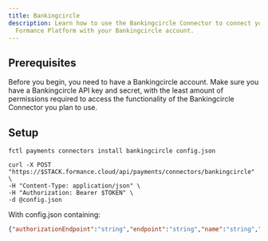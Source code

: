 ```yaml
---
title: Bankingcircle
description: Learn how to use the Bankingcircle Connector to connect your
  Formance Platform with your Bankingcircle account.
---
```



## Prerequisites

Before you begin, you need to have a Bankingcircle account. Make sure you have a Bankingcircle API key and secret, with the least amount of permissions required to access the functionality of the Bankingcircle Connector you plan to use.

<ApiWarning/>

## Setup

<Bankingcircle/>

<StackCmd>

```shell
fctl payments connectors install bankingcircle config.json
```

```shell
curl -X POST "https://$STACK.formance.cloud/api/payments/connectors/bankingcircle" \
-H "Content-Type: application/json" \
-H "Authorization: Bearer $TOKEN" \
-d @config.json
```

</StackCmd>

With config.json containing:

```json
{"authorizationEndpoint":"string","endpoint":"string","name":"string","pageSize":"25","password":"string","pollingPeriod":"2m","userCertificate":"string","userCertificateKey":"string","username":"string"}
```

<BankingcirclePostSetup/>
